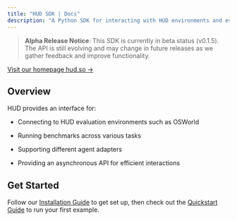 ```yaml
---
title: "HUD SDK | Docs"
description: "A Python SDK for interacting with HUD environments and evaluation benchmarks for browser use and computer use models."
---
```


> **Alpha Release Notice**: This SDK is currently in beta status (v0.1.5). The API is still evolving and may change in future releases as we gather feedback and improve functionality.

[Visit our homepage hud.so →](https://hud.so)

## Overview

HUD provides an interface for:

* Connecting to HUD evaluation environments such as OSWorld

* Running benchmarks across various tasks

* Supporting different agent adapters

* Providing an asynchronous API for efficient interactions

## Get Started

Follow our [Installation Guide](/installation) to get set up, then check out the [Quickstart Guide](/quickstart) to run your first example.